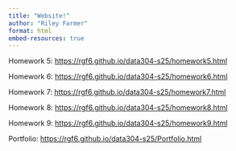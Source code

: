 ```yaml
---
title: "Website!"
author: "Riley Farmer"
format: html
embed-resources: true
---
```


Homework 5: <https://rgf6.github.io/data304-s25/homework5.html>

Homework 6: <https://rgf6.github.io/data304-s25/homework6.html>

Homework 7: <https://rgf6.github.io/data304-s25/homework7.html>

Homework 8: <https://rgf6.github.io/data304-s25/homework8.html>

Homework 9: <https://rgf6.github.io/data304-s25/homework9.html>

Portfolio: <https://rgf6.github.io/data304-s25/Portfolio.html>
